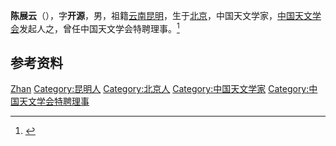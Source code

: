 '''陈展云'''（{{bd|1902年|7月9日|1985年|11月13日}}），字'''开源'''，男，祖籍[[云南|云南]][[昆明|昆明]]，生于[[北京|北京]]，中国天文学家，[[中国天文学会|中国天文学会]]发起人之，曾任中国天文学会特聘理事。<ref>{{Cite book|title=中国科学技术专家传略 • 理学编 天文学卷 一|author=中国科学技术协会编|publisher=中国科学技术出版社|year=2005|isbn=|location=北京|pages=}}</ref>

== 参考资料 ==
{{reflist}}

{{中国人物小作品}}
{{Navboxes
| title  = 陈展云在[[中国天文学会|中国天文学会]]的职务
| list1  =
{{中国天文学会第四届理事会}}
}}

{{Authority control}}
{{DEFAULTSORT:Chen陈}}
[[Category:陈姓|Zhan]]
[[Category:昆明人|Category:昆明人]]
[[Category:北京人|Category:北京人]]
[[Category:中国天文学家|Category:中国天文学家]]
[[Category:中国天文学会特聘理事|Category:中国天文学会特聘理事]]